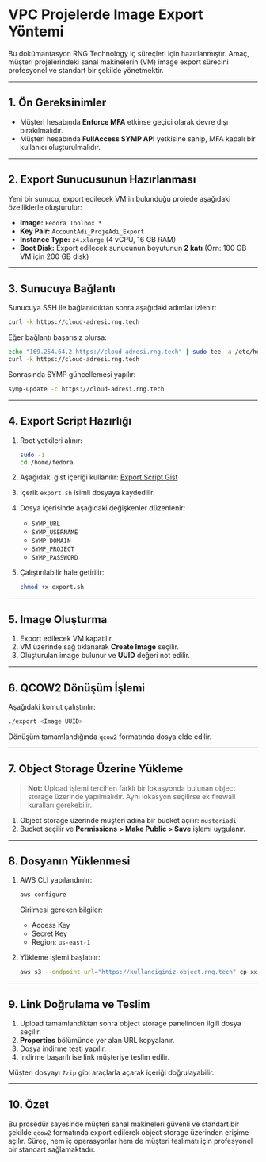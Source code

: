 # VPC Projelerde Image Export Yöntemi

Bu dokümantasyon RNG Technology iç süreçleri için hazırlanmıştır. Amaç, müşteri projelerindeki sanal makinelerin (VM) image export sürecini profesyonel ve standart bir şekilde yönetmektir.

---

## 1. Ön Gereksinimler

* Müşteri hesabında **Enforce MFA** etkinse geçici olarak devre dışı bırakılmalıdır.
* Müşteri hesabında **FullAccess SYMP API** yetkisine sahip, MFA kapalı bir kullanıcı oluşturulmalıdır.

---

## 2. Export Sunucusunun Hazırlanması

Yeni bir sunucu, export edilecek VM'in bulunduğu projede aşağıdaki özelliklerle oluşturulur:

* **Image:** `Fedora Toolbox *`
* **Key Pair:** `AccountAdi_ProjeAdi_Export`
* **Instance Type:** `z4.xlarge` (4 vCPU, 16 GB RAM)
* **Boot Disk:** Export edilecek sunucunun boyutunun **2 katı** (Örn: 100 GB VM için 200 GB disk)

---

## 3. Sunucuya Bağlantı

Sunucuya SSH ile bağlanıldıktan sonra aşağıdaki adımlar izlenir:

```bash
curl -k https://cloud-adresi.rng.tech
```

Eğer bağlantı başarısız olursa:

```bash
echo "169.254.64.2 https://cloud-adresi.rng.tech" | sudo tee -a /etc/hosts
curl -k https://cloud-adresi.rng.tech
```

Sonrasında SYMP güncellemesi yapılır:

```bash
symp-update -c https://cloud-adresi.rng.tech
```

---

## 4. Export Script Hazırlığı

1. Root yetkileri alınır:

   ```bash
   sudo -i
   cd /home/fedora
   ```

2. Aşağıdaki gist içeriği kullanılır:
   [Export Script Gist](https://gist.github.com/suleyman-kutukoglu/283c00f9d5037cb3b99ab9a5bca57bcc)

3. İçerik `export.sh` isimli dosyaya kaydedilir.

4. Dosya içerisinde aşağıdaki değişkenler düzenlenir:

   * `SYMP_URL`
   * `SYMP_USERNAME`
   * `SYMP_DOMAIN`
   * `SYMP_PROJECT`
   * `SYMP_PASSWORD`

5. Çalıştırılabilir hale getirilir:

   ```bash
   chmod +x export.sh
   ```

---

## 5. Image Oluşturma

1. Export edilecek VM kapatılır.
2. VM üzerinde sağ tıklanarak **Create Image** seçilir.
3. Oluşturulan image bulunur ve **UUID** değeri not edilir.

---

## 6. QCOW2 Dönüşüm İşlemi

Aşağıdaki komut çalıştırılır:

```bash
./export <Image UUID>
```

Dönüşüm tamamlandığında `qcow2` formatında dosya elde edilir.

---

## 7. Object Storage Üzerine Yükleme

> **Not:** Upload işlemi tercihen farklı bir lokasyonda bulunan object storage üzerinde yapılmalıdır. Aynı lokasyon seçilirse ek firewall kuralları gerekebilir.

1. Object storage üzerinde müşteri adına bir bucket açılır: `musteriadi`
2. Bucket seçilir ve **Permissions > Make Public > Save** işlemi uygulanır.

---

## 8. Dosyanın Yüklenmesi

1. AWS CLI yapılandırılır:

   ```bash
   aws configure
   ```

   Girilmesi gereken bilgiler:

   * Access Key
   * Secret Key
   * Region: `us-east-1`

2. Yükleme işlemi başlatılır:

   ```bash
   aws s3 --endpoint-url="https://kullandiginiz-object.rng.tech" cp xxx.qcow2 s3://musteriadi
   ```

---

## 9. Link Doğrulama ve Teslim

1. Upload tamamlandıktan sonra object storage panelinden ilgili dosya seçilir.
2. **Properties** bölümünde yer alan URL kopyalanır.
3. Dosya indirme testi yapılır.
4. İndirme başarılı ise link müşteriye teslim edilir.

Müşteri dosyayı `7zip` gibi araçlarla açarak içeriği doğrulayabilir.

---

## 10. Özet

Bu prosedür sayesinde müşteri sanal makineleri güvenli ve standart bir şekilde `qcow2` formatında export edilerek object storage üzerinden erişime açılır. Süreç, hem iç operasyonlar hem de müşteri teslimatı için profesyonel bir standart sağlamaktadır.
